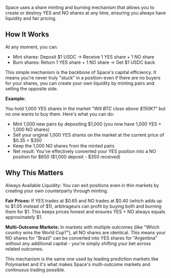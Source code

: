 Space uses a share minting and burning mechanism that allows you to create or destroy YES and NO shares at any time, ensuring you always have liquidity and fair pricing.

## How It Works

At any moment, you can:

- Mint shares: Deposit \$1 USDC → Receive 1 YES share + 1 NO share
- Burn shares: Return 1 YES share + 1 NO share → Get \$1 USDC back

This simple mechanism is the backbone of Space's capital efficiency. It means you're never truly "stuck" in a position-even if there are no buyers for your shares, you can create your own liquidity by minting pairs and selling the opposite side.

**Example:**

You hold 1,000 YES shares in the market _"Will BTC close above \$150K?"_ but no one wants to buy them. Here's what you can do:

- Mint 1,000 new pairs by depositing \$1,000 (you now have 1,000 YES + 1,000 NO shares)
- Sell your original 1,000 YES shares on the market at the current price of \$0.35 = \$350
- Keep the 1,000 NO shares from the minted pairs
- Net result: You've effectively converted your YES position into a NO position for \$650 (\$1,000 deposit - \$350 received)

## Why This Matters

Always Available Liquidity: You can exit positions even in thin markets by creating your own counterparty through minting.

**Fair Prices:** If YES trades at \$0.65 and NO trades at \$0.40 (which adds up to \$1.05 instead of \$1), arbitrageurs can profit by buying both and burning them for \$1. This keeps prices honest and ensures YES + NO always equals approximately \$1.

**Multi-Outcome Markets:** In markets with multiple outcomes (like "Which country wins the World Cup?"), all NO shares are identical. This means your NO shares for "Brazil" can be converted into YES shares for "Argentina" without any additional capital - you're simply shifting your bet across related outcomes.

This mechanism is the same one used by leading prediction markets like Polymarket and it's what makes Space's multi-outcome markets and continuous trading possible.